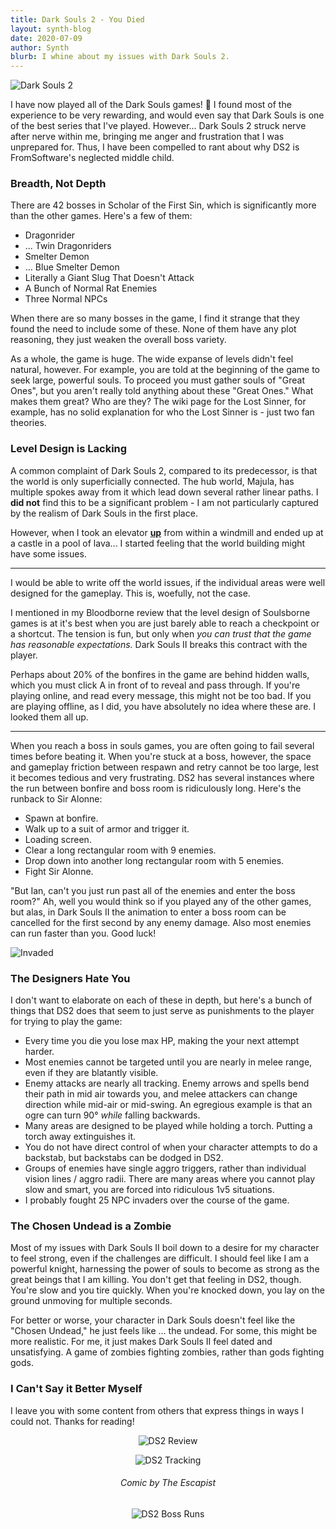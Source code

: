 ```yaml
---
title: Dark Souls 2 - You Died
layout: synth-blog
date: 2020-07-09
author: Synth
blurb: I whine about my issues with Dark Souls 2.
---
```


![Dark Souls 2](/img/ds2/1.png)

I have now played all of the Dark Souls games! 🎉 I found most of the experience to be very rewarding,
and would even say that Dark Souls is one of the best series that I've played. However... Dark Souls 2 struck
nerve after nerve within me, bringing me anger and frustration that I was unprepared for. Thus, I have been compelled to
rant about why DS2 is FromSoftware's neglected middle child.

### Breadth, Not Depth

There are 42 bosses in Scholar of the First Sin, which is significantly more than the other games. Here's a few of them:

* Dragonrider
* ... Twin Dragonriders
* Smelter Demon
* ... Blue Smelter Demon
* Literally a Giant Slug That Doesn't Attack
* A Bunch of Normal Rat Enemies
* Three Normal NPCs

When there are so many bosses in the game, I find it strange that they found the need to include some of these.
None of them have any plot reasoning, they just weaken the overall boss variety.

As a whole, the game is huge. The wide expanse of levels didn't feel natural, however. For example, you are told at the beginning of the game
to seek large, powerful souls. To proceed you must gather souls of "Great Ones", but you aren't really told anything about these
"Great Ones." What makes them great? Who are they? The wiki page for the Lost Sinner, for example, has no solid explanation for
who the Lost Sinner is - just two fan theories.

### Level Design is Lacking

A common complaint of Dark Souls 2, compared to its predecessor, is that the world is only superficially connected. The hub world,
Majula, has multiple spokes away from it which lead down several rather linear paths. I **did not** find this to be a significant problem - I
am not particularly captured by the realism of Dark Souls in the first place.

However, when I took an elevator <u>**up**</u> from within a windmill and ended up at a castle in a pool of lava... I started feeling
that the world building might have some issues.

***

I would be able to write off the world issues, if the individual areas were well designed for the gameplay. This is, woefully,
not the case.

I mentioned in my Bloodborne review that the level design of Soulsborne games is at it's best when you are just barely able to reach
a checkpoint or a shortcut. The tension is fun, but only when *you can trust that the game has reasonable expectations.*
Dark Souls II breaks this contract with the player.

Perhaps about 20% of the bonfires in the game are behind hidden walls, which you must click A in front of to reveal and pass through.
If you're playing online, and read every message, this might not be too bad. If you are playing offline, as I did, you have
absolutely no idea where these are. I looked them all up.

***

When you reach a boss in souls games, you are often going to fail several times before beating it. When you're stuck at a boss,
however, the space and gameplay friction between respawn and retry cannot be too large, lest it becomes tedious and very frustrating.
DS2 has several instances where the run between bonfire and boss room is ridiculously long. Here's the runback to Sir Alonne:
* Spawn at bonfire.
* Walk up to a suit of armor and trigger it.
* Loading screen.
* Clear a long rectangular room with 9 enemies.
* Drop down into another long rectangular room with 5 enemies.
* Fight Sir Alonne.

"But Ian, can't you just run past all of the enemies and enter the boss room?" Ah, well you would think so if you played any
of the other games, but alas, in Dark Souls II the animation to enter a boss room can be cancelled for the first second by
any enemy damage. Also most enemies can run faster than you. Good luck!

![Invaded](/img/ds2/2.jpg)

### The Designers Hate You

I don't want to elaborate on each of these in depth, but here's a bunch of things that DS2 does that seem to just serve
as punishments to the player for trying to play the game:

* Every time you die you lose max HP, making the your next attempt harder.
* Most enemies cannot be targeted until you are nearly in melee range, even if they are blatantly visible.
* Enemy attacks are nearly all tracking. Enemy arrows and spells bend their path in mid air towards you, and melee attackers
can change direction while mid-air or mid-swing. An egregious example is that an ogre can turn 90° *while* falling backwards.
* Many areas are designed to be played while holding a torch. Putting a torch away extinguishes it.
* You do not have direct control of when your character attempts to do a backstab, but backstabs can be dodged in DS2.
* Groups of enemies have single aggro triggers, rather than individual vision lines / aggro radii. There are many areas where you
cannot play slow and smart, you are forced into ridiculous 1v5 situations.
* I probably fought 25 NPC invaders over the course of the game.

### The Chosen Undead is a Zombie

Most of my issues with Dark Souls II boil down to a desire for my character to feel strong, even if the challenges are difficult.
I should feel like I am a powerful knight, harnessing the power of souls to become as strong as the great beings that I am killing.
You don't get that feeling in DS2, though. You're slow and you tire quickly. When you're knocked down, you lay on the ground
unmoving for multiple seconds.

For better or worse, your character in Dark Souls doesn't feel like the "Chosen Undead," he just feels like ... the undead. For
some, this might be more realistic. For me, it just makes Dark Souls II feel dated and unsatisfying. A game of zombies fighting
zombies, rather than gods fighting gods.

### I Can't Say it Better Myself

I leave you with some content from others that express things in ways I could not. Thanks for reading!
<center>

![DS2 Review](/img/ds2/3.png)

![DS2 Tracking](/img/ds2/4.png)
###### Comic by The Escapist

![DS2 Boss Runs](/img/ds2/5.png)

</center>
